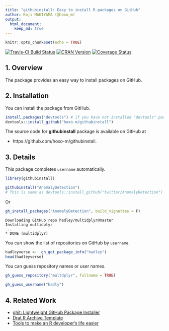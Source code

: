 ```yaml
---
title: "githubinstall: Easy to install R packages on GitHub"
author: Koji MAKIYAMA (@hoxo_m)
output: 
  html_document:
    keep_md: true
---
```


```r
knitr::opts_chunk$set(echo = TRUE)
```

[![Travis-CI Build Status](https://travis-ci.org/hoxo-m/githubinstall.svg?branch=master)](https://travis-ci.org/hoxo-m/githubinstall)
[![CRAN Version](http://www.r-pkg.org/badges/version/githubinstall)](http://cran.rstudio.com/web/packages/githubinstall)
[![Coverage Status](https://coveralls.io/repos/github/hoxo-m/githubinstall/badge.svg?branch=master)](https://coveralls.io/github/hoxo-m/githubinstall?branch=master)

## 1. Overview

The package provides an easy way to install packages on GitHub.

## 2. Installation

You can install the package from GitHub.

```r
install.packages("devtools") # if you have not installed "devtools" package
devtools::install_github("hoxo-m/githubinstall")
```

The source code for **githubinstall** package is available on GitHub at

- https://github.com/hoxo-m/githubinstall.

## 3. Details

This package completes `username` automatically.

```r
library(githubinstall)
```

```r
githubinstall("AnomalyDetection")
# This is same as devtools::install_github("twitter/AnomalyDetection")
```

Or

```r
gh_install_packages("AnomalyDetection", build_vignettes = F)
```

```
Downloading GitHub repo hadley/multidplyr@master
Installing multidplyr
...
* DONE (multidplyr)
```

You can show the list of repositories on GitHub by `username`.

```r
hadleyverse <-  gh_get_package_info("hadley")
head(hadleyverse)
```

You can guess repository names or user names.

```r
gh_guess_repository("multdplyr", fullname = TRUE)
```

```r
gh_guess_username("hadly")
```

## 4. Related Work

- [ghit: Lightweight GitHub Package Installer](https://github.com/cloudyr/ghit)
- [Drat R Archive Template](https://github.com/eddelbuettel/drat)
- [Tools to make an R developer's life easier](https://github.com/hadley/devtools)
